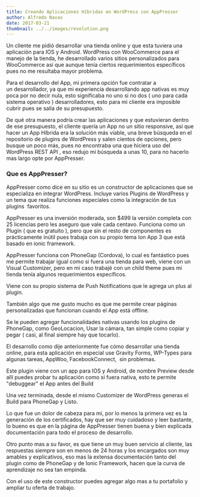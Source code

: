```yaml
---
title: Creando Aplicaciones Híbridas en WordPress con AppPresser
author: Alfredo Navas
date: 2017-03-21
thumbnail: ../../images/revolution.png
---
```


Un cliente me pidió desarrollar una tienda online y que esta tuviera una aplicación para IOS y Android. WordPress con WooCommerce para el manejo de la tienda, he desarrollado varios sitios personalizados para WooCommerce así que aunque tenía ciertos requerimientos específicos pues no me resultaba mayor problema.

Para el desarrollo del App, mi primera opción fue contratar a un desarrollador, ya que mi experiencia desarrollando app nativas es muy poca por no decir nula, esto significaba no uno si no dos ( uno para cada sistema operativo ) desarrolladores, esto para mi cliente era imposible cubrir pues se salía de su presupuesto.

De qué otra manera podría crear las aplicaciones y que estuvieran dentro de ese presupuesto, el cliente quería un App no un sitio responsive, así que hacer un App Híbrida era la solución más viable, una breve búsqueda en el repositorio de plugins de WordPress y salen cientos de opciones, pero busque un poco más, pues no encontraba una que hiciera uso del WordPress REST API , eso redujo mi búsqueda a unas 10, para no hacerlo mas largo opte por AppPresser.


### Que es AppPresser?

AppPresser como dice en su sitio es un constructor de aplicaciones que se especializa en integrar WordPress. Incluye varios Plugins de WordPress y un tema que realiza funciones especiales como la integración de tus plugins  favoritos.

AppPresser es una inversión moderada, son $499 la versión completa con 25 licencias pero les aseguro que vale cada centavo. Funciona como un Plugin ( que es gratuito ), pero que sin el resto de componentes es prácticamente inútil pues trabaja con su propio tema Ion App 3 que está basado en ionic framework.

AppPresser funciona con PhoneGap (Cordova), lo cual es fantástico pues me permite trabajar igual como si fuera una tienda para web, viene con un Visual Customizer, pero en mi caso trabajé con un child theme pues mi tienda tenía algunos requerimientos específicos.

Viene con su propio sistema de Push Notifications que le agrega un plus al plugin.

También algo que me gusto mucho es que me permite crear páginas personalizadas que funcionan cuando el App está offline.


Se le pueden agregar funcionalidades nativas usando los plugins de PhoneGap, como GeoLocacion, Usar la cámara, tan simple como copiar y pegar ( casi, al final siempre hay que tocarlo).

El desarrollo como dije anteriormente fue cómo desarrollar una tienda online, para esta aplicación en especial use Gravity Forms, WP-Types para algunas tareas, AppWoo, FacebookConnect,  sin problemas.

Este plugin viene con un app para IOS y Android, de nombre Preview desde allí puedes probar tu aplicación como si fuera nativa, esto te permite "debuggear" el App antes del Build

Una vez terminada, desde el mismo Customizer de WordPress generas el Build para PhoneGap y Listo.

Lo que fue un dolor de cabeza para mi, por lo menos la primera vez es la generación de los certificados, hay que ser muy cuidadoso y leer bastante, lo bueno es que en la página de AppPresser tienen buena y bien explicada documentación para todo el proceso de desarrollo.

Otro punto mas a su favor, es que tiene un muy buen servicio al cliente, las respuestas siempre son en menos de 24 horas y los encargados son muy amables y explicativos, eso mas la extensa documentación tanto del plugin como de PhoneGap y de Ionic Framework, hacen que la curva de aprendizaje no sea tan empinda.

Con el uso de este constructor puedes agregar algo mas a tu portafolio y ampliar tu oferta de trabajo.
